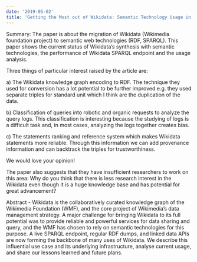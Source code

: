 ```yaml
---
date: '2019-05-02'
title: 'Getting the Most out of Wikidata: Semantic Technology Usage in Wikipedia’s Knowledge Graph'
---
```


Summary: The paper is about the migration of Wikidata (Wikimedia foundation project) to semantic web technologies (RDF, SPARQL). This paper shows the current status of Wikidata’s synthesis with semantic technologies, the performance of Wikidata SPARQL endpoint and the usage analysis.

Three things of particular interest raised by the article are:

a) The Wikidata knowledge graph encoding to RDF. The technique they used for conversion has a lot potential to be further improved e.g. they used separate triples for standard unit which I think are the duplication of the data.

b) Classification of queries into robotic and organic requests to analyze the query logs. This classification is interesting because the studying of logs is a difficult task and, in most cases, analyzing the logs together creates bias.

c) The statements ranking and reference system which makes Wikidata statements more reliable. Through this information we can add provenance information and can backtrack the triples for trustworthiness.

We would love your opinion!

The paper also suggests that they have insufficient researchers to work on this area: Why do you think that there is less research interest in the Wikidata even though it is a huge knowledge base and has potential for great advancement?

Abstract - Wikidata is the collaboratively curated knowledge graph of the Wikimedia Foundation (WMF), and the core project of Wikimedia’s data management strategy. A major challenge for bringing Wikidata to its full potential was to provide reliable and powerful services for data sharing and query, and the WMF has chosen to rely on semantic technologies for this purpose. A live SPARQL endpoint, regular RDF dumps, and linked data APIs are now forming the backbone of many uses of Wikidata. We describe this influential use case and its underlying infrastructure, analyse current usage, and share our lessons learned and future plans.

